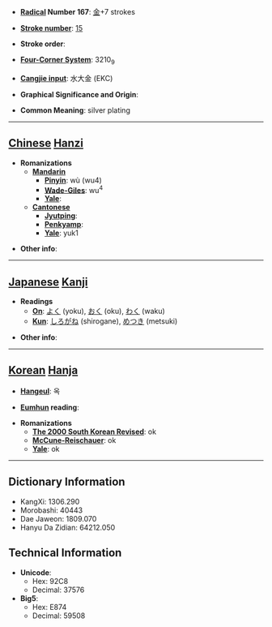 * '''[[Wiktionary:Chinese radical index| Radical]] Number 167''': [[Wiktionary:Chinese radical index 金|金]]+7 strokes

* '''[[Wiktionary:Chinese total strokes index|Stroke number]]''': [[Wiktionary:Chinese total strokes index 15|15]]

* '''Stroke order''': 

* '''[[Wiktionary:Chinese four corner index|Four-Corner System]]''': 3210<sub>9</sub>

* '''[[Wiktionary:Chinese Cangjie index|Cangjie input]]''': 水大金 (EKC)

* '''Graphical Significance and Origin''': 

* '''Common Meaning''': silver plating

----

== [[Chinese]] [[Hanzi]] ==

* '''Romanizations'''
** '''[[Mandarin]]'''
*** '''[[Pinyin]]''': wù (wu4)
*** '''[[Wade-Giles]]''': wu<sup>4</sup>
*** '''[[Yale]]''': 
** '''[[Cantonese]]'''
*** '''[[Jyutping]]''':
*** '''[[Penkyamp]]''': 
*** '''[[Yale]]''': yuk1

* '''Other info''': 

----

== [[Japanese]] [[Kanji]] ==

* '''Readings'''
** '''[[On]]''': [[よく]] (yoku), [[おく]] (oku), [[わく]] (waku)
** '''[[Kun]]''': [[しろがね]] (shirogane), [[めつき]] (metsuki)

* '''Other info''':  

----

== [[Korean]] [[Hanja]] ==

* '''[[Hangeul]]''': 옥

* '''[[Eumhun]] reading''': 

* '''Romanizations'''
** '''[[The 2000 South Korean Revised Romanization|The 2000 South Korean Revised]]''': ok
** '''[[McCune-Reischauer]]''': ok
** '''[[Yale]]''': ok

----

== Dictionary Information ==

* KangXi: 1306.290
* Morobashi: 40443
* Dae Jaweon: 1809.070
* Hanyu Da Zidian: 64212.050

== Technical Information ==

* '''Unicode''':
** Hex: 92C8
** Decimal: 37576
* '''Big5''':
** Hex: E874
** Decimal: 59508